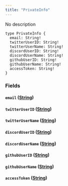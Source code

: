 ```yaml
---
title: "PrivateInfo"
---
```


No description

```
type PrivateInfo {
  email: String!
  twitterUserID: String!
  twitterUserName: String!
  discordUserID: String!
  discordUserName: String!
  githubUserID: String!
  githubUserName: String!
  accessToken: String!
}

```

### Fields[](#fields "Direct link to heading")

#### `email` ([String](/developer/graphql-api/references/scalars/string))[](#email-string "Direct link to heading")

#### `twitterUserID` ([String](/developer/graphql-api/references/scalars/string))[](#twitteruserid-string "Direct link to heading")

#### `twitterUserName` ([String](/developer/graphql-api/references/scalars/string))[](#twitterusername-string "Direct link to heading")

#### `discordUserID` ([String](/developer/graphql-api/references/scalars/string))[](#discorduserid-string "Direct link to heading")

#### `discordUserName` ([String](/developer/graphql-api/references/scalars/string))[](#discordusername-string "Direct link to heading")

#### `githubUserID` ([String](/developer/graphql-api/references/scalars/string))[](#githubuserid-string "Direct link to heading")

#### `githubUserName` ([String](/developer/graphql-api/references/scalars/string))[](#githubusername-string "Direct link to heading")

#### `accessToken` ([String](/developer/graphql-api/references/scalars/string))[](#accesstoken-string "Direct link to heading")